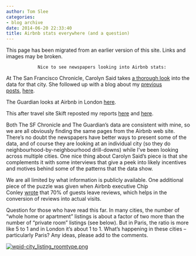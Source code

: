 ```yaml
---
author: Tom Slee
categories:
- blog archive
date: 2014-06-20 22:33:40
title: Airbnb stats everywhere (and a question)
---
```


::: {.callout-note}

This page has been migrated from an earlier version of this site. 
Links and images may be broken.

:::



				Nice to see newspapers looking into Airbnb stats:

At The San Francisco Chronicle, Carolyn Said takes [a thorough look](http://www.sfchronicle.com/business/item/airbnb-san-francisco-30110.php) into the data for that city. She followed up with a blog about my [previous](http://tomslee.net/2014/05/the-shape-of-airbnbs-business.html) [posts](http://tomslee.net/2014/06/the-shape-of-airbnbs-business-ii.html), [here](http://blog.sfgate.com/techchron/2014/06/17/even-more-data-about-airbnbs-impact-in-san-francisco/).

The Guardian looks at Airbnb in London [here](http://www.theguardian.com/technology/2014/jun/20/buy-to-let-landlords-leasing-properties-airbnb-uk).

This after travel site Skift reposted my reports [here](http://skift.com/2014/05/30/the-professionalization-of-airbnb-hosts/) and [here](http://skift.com/2014/06/12/trust-ratings-and-the-data-behind-airbnbs-host-turnover/).

Both The SF Chronicle and The Guardian's data are consistent with mine, so we are all obviously finding the same pages from the Airbnb web site. There's no doubt the newspapers have better ways to present some of the data, and of course they are looking at an individual city (so they do neighbourhood-by-neighbourhood drill-downs) while I've been looking across multiple cities. One nice thing about Carolyn Said's piece is that she complements it with some interviews that give a peek into likely incentives and motives behind some of the patterns that the data show.

We are all limited by what information is publicly available. One additional piece of the puzzle was given when Airbnb executive Chip Conley [wrote](http://blog.airbnb.com/hospitality-15-cities-5-key-lessons/) that 70% of guests leave reviews, which helps in the conversion of reviews into actual visits.

Question for those who have read this far. In many cities, the number of "whole home or apartment" listings is about a factor of two more than the number of "private room" listings (see below). But in Paris, the ratio is more like 5 to 1 and in London it's about 1 to 1. What's happening in these cities -- particularly Paris? Any ideas, please add to the comments.

[![wpid-city_listing_roomtype.png](http://tomslee.net/wordpress/wp-content/uploads/2014/05/wpid-city_listing_roomtype2.png)](http://tomslee.net/wordpress/wp-content/uploads/2014/05/wpid-city_listing_roomtype2.png)		
